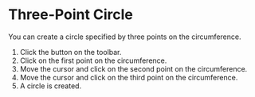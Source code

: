 
# Three-Point Circle

<Reference shortcut='' command='Three-Point Circle' button='Toolbar' />

You can create a circle specified by three points on the circumference.

1. Click the button on the toolbar.
2. Click on the first point on the circumference.
3. Move the cursor and click on the second point on the circumference.
4. Move the cursor and click on the third point on the circumference.
5. A circle is created.

